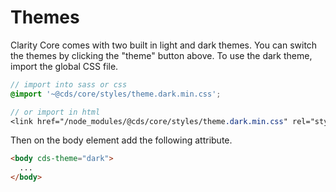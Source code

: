 
<Meta title="Themes/Getting Started" />

# Themes

Clarity Core comes with two built in light and dark themes. You can switch the themes by clicking the "theme" button above. To use the dark theme, import the global CSS file.

```scss
// import into sass or css
@import '~@cds/core/styles/theme.dark.min.css';

// or import in html
<link href="/node_modules/@cds/core/styles/theme.dark.min.css" rel="stylesheet">
```

Then on the body element add the following attribute.

```html
<body cds-theme="dark">
  ...
</body>
```

<Preview>
  <Story id="stories-themes--light-theme" />
</Preview>

<Preview>
  <Story id="stories-themes--dark-theme" />
</Preview>
